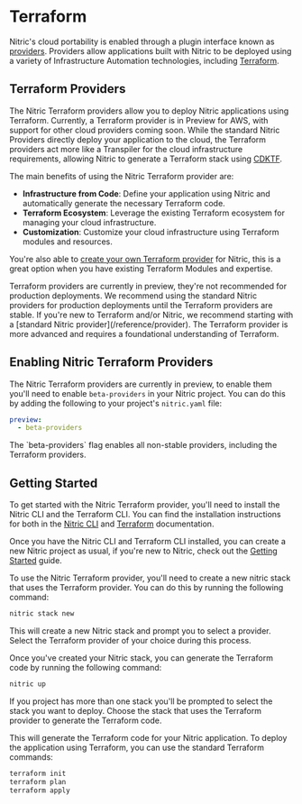 
# Terraform

Nitric's cloud portability is enabled through a plugin interface known as [providers](/reference/providers). Providers allow applications built with Nitric to be deployed using a variety of Infrastructure Automation technologies, including [Terraform](https://www.terraform.io/).

## Terraform Providers

The Nitric Terraform providers allow you to deploy Nitric applications using Terraform. Currently, a Terraform provider is in Preview for AWS, with support for other cloud providers coming soon. While the standard Nitric Providers directly deploy your application to the cloud, the Terraform providers act more like a Transpiler for the cloud infrastructure requirements, allowing Nitric to generate a Terraform stack using [CDKTF](https://developer.hashicorp.com/terraform/cdktf).

The main benefits of using the Nitric Terraform provider are:

- **Infrastructure from Code**: Define your application using Nitric and automatically generate the necessary Terraform code.
- **Terraform Ecosystem**: Leverage the existing Terraform ecosystem for managing your cloud infrastructure.
- **Customization**: Customize your cloud infrastructure using Terraform modules and resources.

You're also able to [create your own Terraform provider](/reference/terraform/custom-providers) for Nitric, this is a great option when you have existing Terraform Modules and expertise.

<Note>
  Terraform providers are currently in preview, they're not recommended for production deployments. We recommend using the standard Nitric providers for production deployments until the Terraform providers are stable.
</Note>

<Note>
  If you're new to Terraform and/or Nitric, we recommend starting with a
  [standard Nitric provider](/reference/provider). The Terraform provider is
  more advanced and requires a foundational understanding of Terraform.
</Note>

## Enabling Nitric Terraform Providers

The Nitric Terraform providers are currently in preview, to enable them you'll need to enable `beta-providers` in your Nitric project. You can do this by adding the following to your project's `nitric.yaml` file:

```yaml
preview:
  - beta-providers
```

<Note>
  The `beta-providers` flag enables all non-stable providers, including the
  Terraform providers.
</Note>

## Getting Started

To get started with the Nitric Terraform provider, you'll need to install the Nitric CLI and the Terraform CLI. You can find the installation instructions for both in the [Nitric CLI](/reference/cli) and [Terraform](https://learn.hashicorp.com/tutorials/terraform/install-cli) documentation.

Once you have the Nitric CLI and Terraform CLI installed, you can create a new Nitric project as usual, if you're new to Nitric, check out the [Getting Started](/getting-started) guide.

To use the Nitric Terraform provider, you'll need to create a new nitric stack that uses the Terraform provider. You can do this by running the following command:

```bash
nitric stack new
```

This will create a new Nitric stack and prompt you to select a provider. Select the Terraform provider of your choice during this process.

Once you've created your Nitric stack, you can generate the Terraform code by running the following command:

```bash
nitric up
```

<Note>
  If you project has more than one stack you'll be prompted to select the stack
  you want to deploy. Choose the stack that uses the Terraform provider to
  generate the Terraform code.
</Note>

This will generate the Terraform code for your Nitric application. To deploy the application using Terraform, you can use the standard Terraform commands:

```bash
terraform init
terraform plan
terraform apply
```
